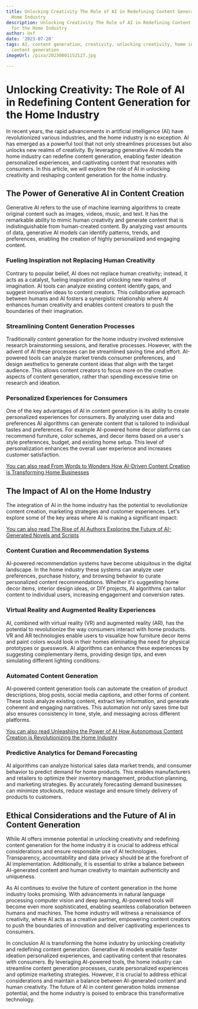```yaml
---
title: Unlocking Creativity The Role of AI in Redefining Content Generation for the
  Home Industry
description: Unlocking Creativity The Role of AI in Redefining Content Generation
  for the Home Industry
author: Usf
date: '2023-07-28'
tags: AI, content generation, creativity, unlocking creativity, home industry, redefining
  content generation
imageUrl: /pixa/20230801152127.jpg

---
```

# Unlocking Creativity: The Role of AI in Redefining Content Generation for the Home Industry

In recent years, the rapid advancements in artificial  intelligence (AI) have  revolutionized various industries, and the home industry is no exception. AI has emerged as a powerful tool that  not only streamlines processes but also unlocks new realms of creativity. By leveraging  generative AI models the home industry can redefine content generation, enabling faster  ideation personalized experiences, and captivating content that resonates with consumers. In this article, we will  explore the role of AI in unlocking creativity and reshaping  content generation for the  home industry.

## The Power of  Generative AI in  Content Creation

Generative AI refers to the use of machine learning algorithms to create original content such as images, videos, music, and text. It has the remarkable ability to mimic human creativity and generate content that is indistinguishable from human-created  content. By analyzing vast  amounts of data, generative AI models can identify  patterns, trends, and preferences, enabling  the creation of highly personalized and engaging content.

### Fueling Inspiration not Replacing Human Creativity

Contrary to popular belief, AI does not replace human creativity;  instead, it acts as  a catalyst, fueling inspiration and unlocking new realms of imagination. AI tools can analyze existing content identify gaps, and suggest innovative ideas to content creators. This collaborative approach between humans  and AI fosters a synergistic relationship where AI enhances human creativity and enables content creators to push the boundaries of their imagination.

### Streamlining Content Generation Processes

Traditionally content generation for the home industry involved extensive research brainstorming sessions, and iterative processes. However, with the advent  of  AI these processes can be streamlined saving time and effort.  AI-powered tools can analyze market trends consumer preferences, and design aesthetics to generate content ideas that align  with the target audience. This allows content creators to focus more on the creative  aspects of content generation, rather than spending excessive  time on research and ideation.

### Personalized Experiences for Consumers

One of the key advantages  of AI in content generation is its ability  to  create personalized  experiences for consumers. By analyzing user data and preferences AI algorithms can generate content that is tailored to individual tastes and preferences.  For example AI-powered home decor platforms can recommend furniture, color schemes, and decor items based on a user's style preferences, budget, and existing home setup. This level  of personalization enhances the overall  user  experience  and increases customer satisfaction.

[You can also read  From Words to Wonders  How AI-Driven Content  Creation is Transforming Home Businesses](From%20Words%20to%20Wonders%20How%20AI-Driven%20Content%20Creation%20is%20Transforming%20Home%20Businesses)


## The Impact of AI on the Home Industry

The integration of AI in the home industry has the potential to revolutionize content creation, marketing strategies and customer  experiences. Let's explore some of the key  areas where AI is making  a significant impact:

[You can also read The Rise of AI Authors Exploring the Future of AI-Generated Novels and Scripts](The%20Rise%20of%20AI%20Authors%20Exploring%20the%20Future%20of%20AI-Generated%20Novels%20and%20Scripts)


### Content Curation  and Recommendation  Systems

AI-powered  recommendation systems  have become ubiquitous in the digital landscape. In the home industry these systems can analyze user preferences, purchase history, and browsing behavior to curate  personalized content  recommendations. Whether  it's suggesting home decor items, interior design ideas, or DIY projects, AI algorithms  can tailor content to individual users, increasing engagement and conversion rates.

###  Virtual  Reality and Augmented Reality Experiences

AI,  combined with virtual reality (VR)  and augmented reality (AR), has the potential to revolutionize the way consumers interact with home products.  VR  and AR technologies enable users to visualize  how furniture decor  items and paint colors  would look in their homes eliminating the need for physical prototypes or guesswork. AI algorithms can enhance these experiences by  suggesting complementary  items, providing  design tips, and even simulating different lighting conditions.

### Automated Content Generation

AI-powered content generation tools can automate the creation of product descriptions, blog posts, social media captions, and other forms  of  content. These tools  analyze existing  content, extract key information, and generate coherent and engaging narratives.  This automation not  only saves time but also ensures consistency in tone, style, and messaging across different platforms.

[You can also read Unleashing the Power of AI How Autonomous Content Creation is Revolutionizing the  Home Industry](Unleashing%20the%20Power%20of%20AI%20How%20Autonomous%20Content%20Creation%20is%20Revolutionizing%20the%20Home%20Industry)


### Predictive Analytics for Demand Forecasting

AI algorithms can analyze historical sales data  market trends, and consumer behavior to predict demand for home products. This enables manufacturers  and retailers to optimize their inventory management, production planning, and marketing  strategies. By accurately forecasting demand businesses can minimize stockouts, reduce wastage and ensure timely delivery of products to customers.

##  Ethical Considerations and the Future  of AI in Content Generation

While AI offers immense potential in unlocking creativity and redefining content generation for the home industry it is crucial to address ethical considerations and ensure responsible use of AI technologies.  Transparency, accountability and data privacy should be at the forefront of AI implementation. Additionally,  it is essential to  strike  a  balance between AI-generated content and human creativity  to maintain authenticity and uniqueness.

As AI continues  to  evolve the future of content generation in the home industry looks promising.  With advancements in natural language processing  computer vision  and deep learning,  AI-powered tools will become even  more sophisticated, enabling seamless collaboration between  humans and machines. The home industry will  witness a renaissance of creativity, where AI acts as a creative partner, empowering content creators to push the boundaries  of innovation and  deliver captivating experiences to consumers.

In conclusion AI is transforming the home industry by unlocking creativity and redefining content generation. Generative AI models  enable faster ideation personalized experiences, and captivating  content that  resonates with consumers. By leveraging AI-powered tools, the home industry can streamline content generation processes, curate personalized  experiences and optimize marketing strategies. However, it is crucial to  address ethical considerations and maintain a balance between AI-generated content and human creativity. The future of AI in  content generation holds immense potential, and  the home industry is poised  to embrace this transformative technology.
